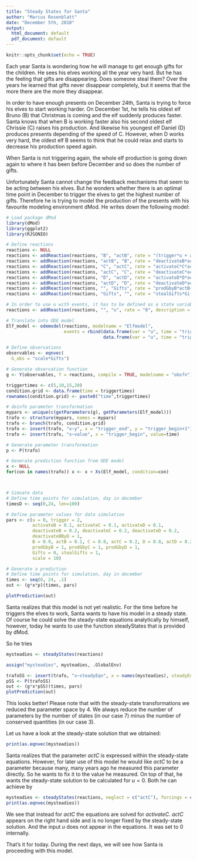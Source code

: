 ```yaml
---
title: "Steady States for Santa"
author: "Marcus Rosenblatt"
date: "December 5th, 2018"
output:
  html_document: default
  pdf_document: default
---
```


```r
knitr::opts_chunk$set(echo = TRUE)
```

Each year Santa is wondering how he will manage to get enough gifts for the children. He sees his elves working all the year very hard. But he has the feeling that gifts are disappearing. Does someone steal them? Over the years he learned that gifts never disappear completely, but it seems that the more there are the more they disappear.

In order to have enough presents on December 24th, Santa is trying to force his elves to start working harder. On December 1st, he tells his oldest elf Bruno (B) that Christmas is coming and the elf suddenly produces faster. Santa knows that when B is working faster also his second oldest elf Chrissie (C) raises his production. And likewise his youngest elf Daniel (D) produces presents depending of the speed of C. However, when D works very hard, the oldest elf B seems to think that he could relax and starts to decrease his production speed again.

When Santa is not triggering again, the whole elf production is going down again to where it has been before December and so does the number of gifts.

Unfortunately Santa cannot change the feedback mechanisms that seem to be acting between his elves. But he wonders whether there is an optimal time point in December to trigger the elves to get the highest number of gifts. Therefore he is trying to model the production of the presents with his favourite modeling environment dMod. He writes down the following model:


```r

# Load package dMod
library(dMod)
library(ggplot2)
library(RJSONIO)

# Define reactions
reactions <- NULL
reactions <- addReaction(reactions, "B", "actB", rate = "(trigger*u + activateB)*B", description = "Activation of B")
reactions <- addReaction(reactions, "actB", "B", rate = "deactivateB*actB*(1+deactivateBByD*actD)", description = "Deactivation of B")
reactions <- addReaction(reactions, "C", "actC", rate = "activateC*C*actB", description = "Activation of C")
reactions <- addReaction(reactions, "actC", "C", rate = "deactivateC*actC", description = "Deactivation of C")
reactions <- addReaction(reactions, "D", "actD", rate = "activateD*D*actC", description = "Activation of D")
reactions <- addReaction(reactions, "actD", "D", rate = "deactivateD*actD", description = "Deactivation of D")
reactions <- addReaction(reactions, "", "Gifts", rate = "prodGbyB*actB+prodGbyC*actC+prodGbyD*actD", description = "Production of Gifts")
reactions <- addReaction(reactions, "Gifts", "", rate = "stealGifts*Gifts", description = "Disappearing Gifts")

# In order to use u with events, it has to be defined as a state variable
reactions <- addReaction(reactions, "", "u", rate = "0", description = "")

# Translate into ODE model
Elf_model <- odemodel(reactions, modelname = "Elfmodel",
                      events = rbind(data.frame(var = "u", time = "trigger_begin", value = "1", method = "replace"),
                                     data.frame(var = "u", time = "trigger_end", value = "0", method = "replace")))

# Define observations
observables <- eqnvec(
  G_obs = "scale*Gifts")

# Generate observation function
g <- Y(observables, f = reactions, compile = TRUE, modelname = "obsfn")

triggertimes <- c(5,10,15,20)
condition.grid <- data.frame(time = triggertimes)
rownames(condition.grid) <- paste0("time",triggertimes)

# deinfe parameter transformation
mypars <- unique(c(getParameters(g), getParameters(Elf_model)))
trafo <- structure(mypars, names = mypars)
trafo <- branch(trafo, condition.grid)
trafo <- insert(trafo, "x~y", x = "trigger_end", y = "trigger_begin+1")
trafo <- insert(trafo, "x~value", x = "trigger_begin", value=time)

# Generate parameter transformation
p <- P(trafo)

# Generate prediction function from ODE model
x <- NULL
for(con in names(trafo)) x <- x + Xs(Elf_model, condition=con)



# Simuate data
# Define time points for simulation, day in december 
timesD <- seq(0,24, len=100) 

# Define parameter values for data simulation
pars <- c(u = 0, trigger = 2,
          activateB = 0.1, activateC = 0.1, activateD = 0.1,
          deactivateB = 0.2, deactivateC = 0.2, deactivateD = 0.2,
          deactivateBByD = 1,
          B = 0.9, actB = 0.1, C = 0.8, actC = 0.2, D = 0.8, actD = 0.2,
          prodGbyB = 1, prodGbyC = 1, prodGbyD = 1, 
          Gifts = 0, stealGifts = 1,
          scale = 10)

# Generate a prediction
# Define time points for simulation, day in december 
times <- seq(0, 24, .1)
out <- (g*x*p)(times, pars)

plotPrediction(out) 

```

Santa realizes that this model is not yet realistic. For the time before he triggers the elves to work, Santa wants to have his model in a steady state. Of course he could solve the steady-state equations analytically by himself, however, today he wants to use the function steadyStates that is provided by dMod.

So he tries
```r
mysteadies <- steadyStates(reactions)
```
```r
assign("mysteadies", mysteadies, .GlobalEnv)
```
```r
trafoSS <- insert(trafo, "x~steadyEqn", x = names(mysteadies), steadyEqn = mysteadies)
pSS <- P(trafoSS)
out <- (g*x*pSS)(times, pars)
plotPrediction(out) 
```

This looks better! Please note that with the steady-state transformations we reduced the parameter space by 4. We always reduce the number of parameters by the number of states (in our case 7) minus the number of conserved quantities (in our case 3).

Let us have a look at the steady-state solution that we obtained:
```r
print(as.eqnvec(mysteadies))
```

Santa realizes that the parameter $actC$ is expressed within the steady-state equations. However, for later use of this model he would like $actC$ to be a parameter because many, many years ago he measured this parameter directly. So he wants to fix it to the value he measured. On top of that, he wants the steady-state solution to be calculated for $u=0$. Both he can achieve by

```r
mysteadies <- steadyStates(reactions, neglect = c("actC"), forcings = c("u"))
print(as.eqnvec(mysteadies))
```

We see that instead for $actC$ the equations are solved for $activateC$. $actC$ appears on the right hand side and is no longer fixed by the steady-state solution. And the input $u$ does not appear in the equations. It was set to 0 internally.

That's it for today. During the next days, we will see how Santa is proceeding with this model.